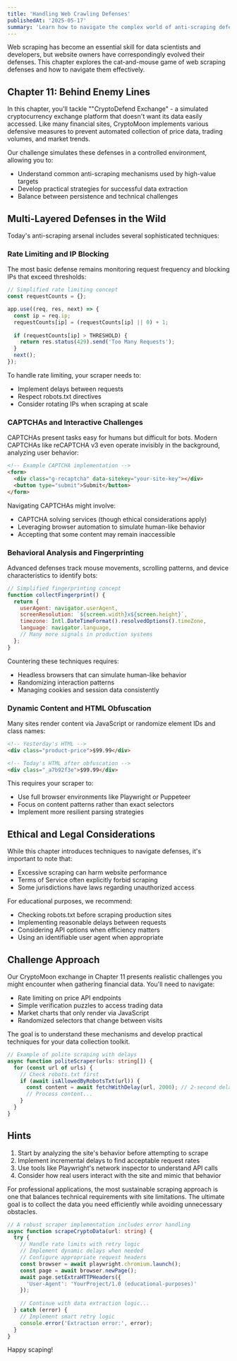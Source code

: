 ```yaml
---
title: 'Handling Web Crawling Defenses'
publishedAt: '2025-05-17'
summary: 'Learn how to navigate the complex world of anti-scraping defenses while maintaining ethical scraping practices'
---
```


Web scraping has become an essential skill for data scientists and developers, but website owners have correspondingly evolved their defenses. This chapter explores the cat-and-mouse game of web scraping defenses and how to navigate them effectively.

## Chapter 11: Behind Enemy Lines

In this chapter, you'll tackle ""CryptoDefend Exchange" - a simulated cryptocurrency exchange platform that doesn't want its data easily accessed. Like many financial sites, CryptoMoon implements various defensive measures to prevent automated collection of price data, trading volumes, and market trends.

Our challenge simulates these defenses in a controlled environment, allowing you to:

- Understand common anti-scraping mechanisms used by high-value targets
- Develop practical strategies for successful data extraction
- Balance between persistence and technical challenges

## Multi-Layered Defenses in the Wild

Today's anti-scraping arsenal includes several sophisticated techniques:

### Rate Limiting and IP Blocking

The most basic defense remains monitoring request frequency and blocking IPs that exceed thresholds:

```javascript
// Simplified rate limiting concept
const requestCounts = {};

app.use((req, res, next) => {
  const ip = req.ip;
  requestCounts[ip] = (requestCounts[ip] || 0) + 1;
  
  if (requestCounts[ip] > THRESHOLD) {
    return res.status(429).send('Too Many Requests');
  }
  next();
});
```

To handle rate limiting, your scraper needs to:

- Implement delays between requests
- Respect robots.txt directives
- Consider rotating IPs when scraping at scale

### CAPTCHAs and Interactive Challenges

CAPTCHAs present tasks easy for humans but difficult for bots. Modern CAPTCHAs like reCAPTCHA v3 even operate invisibly in the background, analyzing user behavior:

```html
<!-- Example CAPTCHA implementation -->
<form>
  <div class="g-recaptcha" data-sitekey="your-site-key"></div>
  <button type="submit">Submit</button>
</form>
```

Navigating CAPTCHAs might involve:

- CAPTCHA solving services (though ethical considerations apply)
- Leveraging browser automation to simulate human-like behavior
- Accepting that some content may remain inaccessible

### Behavioral Analysis and Fingerprinting

Advanced defenses track mouse movements, scrolling patterns, and device characteristics to identify bots:

```javascript
// Simplified fingerprinting concept
function collectFingerprint() {
  return {
    userAgent: navigator.userAgent,
    screenResolution: `${screen.width}x${screen.height}`,
    timezone: Intl.DateTimeFormat().resolvedOptions().timeZone,
    language: navigator.language,
    // Many more signals in production systems
  };
}
```

Countering these techniques requires:

- Headless browsers that can simulate human-like behavior
- Randomizing interaction patterns
- Managing cookies and session data consistently

### Dynamic Content and HTML Obfuscation

Many sites render content via JavaScript or randomize element IDs and class names:

```html
<!-- Yesterday's HTML -->
<div class="product-price">$99.99</div>

<!-- Today's HTML after obfuscation -->
<div class="_a7b92f3e">$99.99</div>
```

This requires your scraper to:

- Use full browser environments like Playwright or Puppeteer
- Focus on content patterns rather than exact selectors
- Implement more resilient parsing strategies

## Ethical and Legal Considerations

While this chapter introduces techniques to navigate defenses, it's important to note that:

- Excessive scraping can harm website performance
- Terms of Service often explicitly forbid scraping
- Some jurisdictions have laws regarding unauthorized access

For educational purposes, we recommend:

- Checking robots.txt before scraping production sites
- Implementing reasonable delays between requests
- Considering API options when efficiency matters
- Using an identifiable user agent when appropriate

## Challenge Approach

Our CryptoMoon exchange in Chapter 11 presents realistic challenges you might encounter when gathering financial data. You'll need to navigate:

- Rate limiting on price API endpoints
- Simple verification puzzles to access trading data
- Market charts that only render via JavaScript
- Randomized selectors that change between visits

The goal is to understand these mechanisms and develop practical techniques for your data collection toolkit.

```typescript
// Example of polite scraping with delays
async function politeScraper(urls: string[]) {
  for (const url of urls) {
    // Check robots.txt first
    if (await isAllowedByRobotsTxt(url)) {
      const content = await fetchWithDelay(url, 2000); // 2-second delay
      // Process content...
    }
  }
}
```

## Hints

1. Start by analyzing the site's behavior before attempting to scrape
2. Implement incremental delays to find acceptable request rates
3. Use tools like Playwright's network inspector to understand API calls
4. Consider how real users interact with the site and mimic that behavior

For professional applications, the most sustainable scraping approach is one that balances technical requirements with site limitations. The ultimate goal is to collect the data you need efficiently while avoiding unnecessary obstacles.

```typescript
// A robust scraper implementation includes error handling
async function scrapeCryptoData(url: string) {
  try {
    // Handle rate limits with retry logic
    // Implement dynamic delays when needed
    // Configure appropriate request headers
    const browser = await playwright.chromium.launch();
    const page = await browser.newPage();
    await page.setExtraHTTPHeaders({
      'User-Agent': 'YourProject/1.0 (educational-purposes)'
    });
    
    // Continue with data extraction logic...
  } catch (error) {
    // Implement smart retry logic
    console.error('Extraction error:', error);
  }
}
```

Happy scaping!